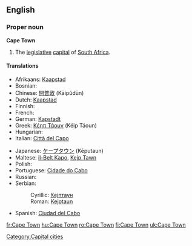 {{wikipedia}}
==English==

===Proper noun===
'''Cape Town'''
# The [[legislative]] [[capital]] of [[South Africa]].

====Translations====
{{top}}
* Afrikaans: [[Kaapstad]]
* Bosnian: {{t-|bs|Kejptaun|m}}
* Chinese: [[開普敦]] (Kāipǔdūn)
* Dutch: [[Kaapstad]] {{n}}
* Finnish: {{t-|fi|Kapkaupunki}}
* French: {{t+|fr|Le Cap|m}}
* German: [[Kapstadt]]
* Greek: [[Κέηπ Τάουν]] (Kéip Táoun) {{n}}
* Hungarian: {{t+|hu|Fokváros}}
* Italian: [[Città del Capo]] {{f}}
{{mid}}
* Japanese: [[ケープタウン]] (Kēputaun)
* Maltese: [[il-Belt Kapo]], [[Kejp Tawn]]
* Polish: {{t+|pl|Kapsztad|m}}
* Portuguese: [[Cidade do Cabo]]
* Russian: {{t|ru|Кейптаун|m|tr=Kéjptaun|sc=Cyrl}}
* Serbian:
*: Cyrillic: [[Кејптаун#Serbian|Кејптаун]] {{m}}
*: Roman: [[Kejptaun#Serbian|Kejptaun]] {{m}}
* Spanish: [[Ciudad del Cabo]]
{{bottom}}

[[Category:Capital cities]]

[[fr:Cape Town]]
[[hu:Cape Town]]
[[ro:Cape Town]]
[[fi:Cape Town]]
[[uk:Cape Town]]